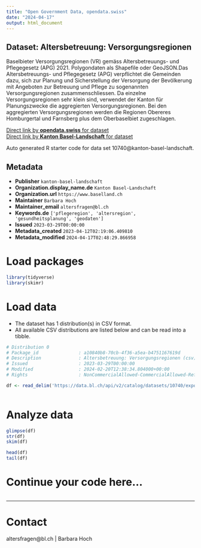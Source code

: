 ```yaml
---
title: "Open Government Data, opendata.swiss"
date: "2024-04-17"
output: html_document
---
```


## Dataset: Altersbetreuung: Versorgungsregionen

Baselbieter Versorgungsregionen (VR) gemäss Altersbetreuungs- und Pflegegesetz (APG) 2021. Polygondaten als Shapefile oder GeoJSON.Das Altersbetreuungs- und Pflegegesetz (APG) verpflichtet die Gemeinden dazu, sich zur Planung und Sicherstellung der Versorgung der Bevölkerung mit Angeboten zur Betreuung und Pflege zu sogenannten Versorgungsregionen zusammenschliessen. Da einzelne Versorgungsregionen sehr klein sind, verwendet der Kanton für Planungszwecke die aggregierten Versorgungsregionen. Bei den aggregierten Versorgungsregionen werden die Regionen Obereres Homburgertal und Farnsberg plus dem Oberbaselbiet zugeschlagen.

[Direct link by **opendata.swiss** for dataset](https://opendata.swiss/de/dataset/versorgungsregionen)<br>
[Direct link by **Kanton Basel-Landschaft** for dataset](https://data.bl.ch/explore/dataset/10740/)

Auto generated R starter code for data set 10740@kanton-basel-landschaft.

## Metadata

- **Publisher** `kanton-basel-landschaft`
- **Organization.display_name.de** `Kanton Basel-Landschaft`
- **Organization.url** `https://www.baselland.ch`
- **Maintainer** `Barbara Hoch`
- **Maintainer_email** `altersfragen@bl.ch`
- **Keywords.de** `['pflegeregion', 'altersregion', 'gesundheitsplanung', 'geodaten']`
- **Issued** `2023-03-29T00:00:00`
- **Metadata_created** `2023-04-12T02:19:06.409810`
- **Metadata_modified** `2024-04-17T02:48:29.866958`


# Load packages

```r

library(tidyverse)
library(skimr)

```

# Load data

-   The dataset has 1 distribution(s) in CSV format.
-   All available CSV distributions are listed below and can be read into a tibble.

```r

# Distribution 0
# Package_id               : a10840b8-70cb-4f36-a5ea-b4751167619d
# Description              : Altersbetreuung: Versorgungsregionen (csv)
# Issued                   : 2023-03-29T00:00:00
# Modified                 : 2024-02-20T12:38:34.804000+00:00
# Rights                   : NonCommercialAllowed-CommercialAllowed-ReferenceRequired

df <- read_delim('https://data.bl.ch/api/v2/catalog/datasets/10740/exports/csv')



```

# Analyze data

```r

glimpse(df)
str(df)
skim(df)

head(df)
tail(df)

```

# Continue your code here...

```r

```

------------------------------------------------------------------------

# Contact

altersfragen@bl.ch | Barbara Hoch
